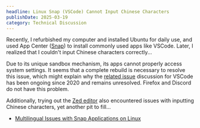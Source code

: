 ```yaml
---
headline: Linux Snap (VSCode) Cannot Input Chinese Characters
publishDate: 2025-03-19
category: Technical Discussion
---
```


Recently, I refurbished my computer and installed Ubuntu for daily use, and used App Center ([Snap](https://ivonblog.com/posts/linux-snap-pros-and-cons/)) to install commonly used apps like VSCode. Later, I realized that I couldn't input Chinese characters correctly...

Due to its unique sandbox mechanism, its apps cannot properly access system settings. It seems that a complete rebuild is necessary to resolve this issue, which might explain why the [related issue](https://github.com/microsoft/vscode/issues/96041) discussion for VSCode has been ongoing since 2020 and remains unresolved. Firefox and Discord do not have this problem.

Additionally, trying out the [Zed editor](https://zed.dev/) also encountered issues with inputting Chinese characters, yet another pit to fill...

- [Multilingual Issues with Snap Applications on Linux](https://leimao.github.io/blog/Multilingual-Issues-Snap-Applications-Linux/)

